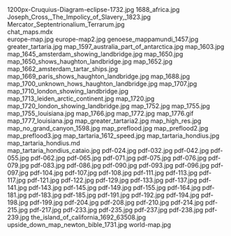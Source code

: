     
<PopImage className="w-full sm:max-w-[50vw] md:max-w-[33vw] xl:max-w-md float-right sm:m-1" src={JPG_1200px_Cruquius_Diagram_eclipse_1732_jpg} alt="1200px-Cruquius-Diagram-eclipse-1732.jpg">
	1200px-Cruquius-Diagram-eclipse-1732.jpg
</PopImage>
<PopImage className="w-full sm:max-w-[50vw] md:max-w-[33vw] xl:max-w-md float-left sm:m-1" src={JPG_1688_africa_jpg} alt="1688_africa.jpg">
	1688_africa.jpg
</PopImage>
<PopImage className="w-full sm:max-w-[50vw] md:max-w-[33vw] xl:max-w-md float-right sm:m-1" src={JPG_Joseph_Cross__The_Impolicy_of_Slavery__1823_jpg} alt="Joseph_Cross,_The_Impolicy_of_Slavery,_1823.jpg">
	Joseph_Cross,_The_Impolicy_of_Slavery,_1823.jpg
</PopImage>
<PopImage className="w-full sm:max-w-[50vw] md:max-w-[33vw] xl:max-w-md float-left sm:m-1" src={JPG_Mercator_Septentrionalium_Terrarum_jpg} alt="Mercator_Septentrionalium_Terrarum.jpg">
	Mercator_Septentrionalium_Terrarum.jpg
</PopImage>
<div className="w-full md:max-w-[80rem] float-right italic">
	<MDX_chat_maps_mdx />
	chat_maps.mdx
</div>
<PopImage className="w-full sm:max-w-[50vw] md:max-w-[33vw] xl:max-w-md float-right sm:m-1" src={JPG_europe_map_jpg} alt="europe-map.jpg">
	europe-map.jpg
</PopImage>
<PopImage className="w-full sm:max-w-[50vw] md:max-w-[33vw] xl:max-w-md float-left sm:m-1" src={JPG_europe_map2_jpg} alt="europe-map2.jpg">
	europe-map2.jpg
</PopImage>
<PopImage className="w-full sm:max-w-[50vw] md:max-w-[33vw] xl:max-w-md float-right sm:m-1" src={JPG_genoese_mappamundi_1457_jpg} alt="genoese_mappamundi_1457.jpg">
	genoese_mappamundi_1457.jpg
</PopImage>
<PopImage className="w-full sm:max-w-[50vw] md:max-w-[33vw] xl:max-w-md float-left sm:m-1" src={JPG_greater_tartaria_jpg} alt="greater_tartaria.jpg">
	greater_tartaria.jpg
</PopImage>
<PopImage className="w-full sm:max-w-[50vw] md:max-w-[33vw] xl:max-w-md float-right sm:m-1" src={JPG_map_1597_australia_part_of_antarctica_jpg} alt="map_1597_australia_part_of_antarctica.jpg">
	map_1597_australia_part_of_antarctica.jpg
</PopImage>
<PopImage className="w-full sm:max-w-[50vw] md:max-w-[33vw] xl:max-w-md float-left sm:m-1" src={JPG_map_1603_jpg} alt="map_1603.jpg">
	map_1603.jpg
</PopImage>
<PopImage className="w-full sm:max-w-[50vw] md:max-w-[33vw] xl:max-w-md float-right sm:m-1" src={JPG_map_1645_amsterdam_showing_landbridge_jpg} alt="map_1645_amsterdam_showing_landbridge.jpg">
	map_1645_amsterdam_showing_landbridge.jpg
</PopImage>
<PopImage className="w-full sm:max-w-[50vw] md:max-w-[33vw] xl:max-w-md float-left sm:m-1" src={JPG_map_1650_jpg} alt="map_1650.jpg">
	map_1650.jpg
</PopImage>
<PopImage className="w-full sm:max-w-[50vw] md:max-w-[33vw] xl:max-w-md float-right sm:m-1" src={JPG_map_1650_shows_haughton_landbridge_jpg} alt="map_1650_shows_haughton_landbridge.jpg">
	map_1650_shows_haughton_landbridge.jpg
</PopImage>
<PopImage className="w-full sm:max-w-[50vw] md:max-w-[33vw] xl:max-w-md float-left sm:m-1" src={JPG_map_1652_jpg} alt="map_1652.jpg">
	map_1652.jpg
</PopImage>
<PopImage className="w-full sm:max-w-[50vw] md:max-w-[33vw] xl:max-w-md float-right sm:m-1" src={JPG_map_1662_amsterdam_tartar_ships_jpg} alt="map_1662_amsterdam_tartar_ships.jpg">
	map_1662_amsterdam_tartar_ships.jpg
</PopImage>
<PopImage className="w-full sm:max-w-[50vw] md:max-w-[33vw] xl:max-w-md float-left sm:m-1" src={JPG_map_1669_paris_shows_haughton_landbridge_jpg} alt="map_1669_paris_shows_haughton_landbridge.jpg">
	map_1669_paris_shows_haughton_landbridge.jpg
</PopImage>
<PopImage className="w-full sm:max-w-[50vw] md:max-w-[33vw] xl:max-w-md float-right sm:m-1" src={JPG_map_1688_jpg} alt="map_1688.jpg">
	map_1688.jpg
</PopImage>
<PopImage className="w-full sm:max-w-[50vw] md:max-w-[33vw] xl:max-w-md float-left sm:m-1" src={JPG_map_1700_unknown_hows_haughton_landbridge_jpg} alt="map_1700_unknown_hows_haughton_landbridge.jpg">
	map_1700_unknown_hows_haughton_landbridge.jpg
</PopImage>
<PopImage className="w-full sm:max-w-[50vw] md:max-w-[33vw] xl:max-w-md float-right sm:m-1" src={JPG_map_1707_jpg} alt="map_1707.jpg">
	map_1707.jpg
</PopImage>
<PopImage className="w-full sm:max-w-[50vw] md:max-w-[33vw] xl:max-w-md float-left sm:m-1" src={JPG_map_1710_london_showing_landbridge_jpg} alt="map_1710_london_showing_landbridge.jpg">
	map_1710_london_showing_landbridge.jpg
</PopImage>
<PopImage className="w-full sm:max-w-[50vw] md:max-w-[33vw] xl:max-w-md float-right sm:m-1" src={JPG_map_1713_leiden_arctic_continent_jpg} alt="map_1713_leiden_arctic_continent.jpg">
	map_1713_leiden_arctic_continent.jpg
</PopImage>
<PopImage className="w-full sm:max-w-[50vw] md:max-w-[33vw] xl:max-w-md float-left sm:m-1" src={JPG_map_1720_jpg} alt="map_1720.jpg">
	map_1720.jpg
</PopImage>
<PopImage className="w-full sm:max-w-[50vw] md:max-w-[33vw] xl:max-w-md float-right sm:m-1" src={JPG_map_1720_london_showing_landbridge_jpg} alt="map_1720_london_showing_landbridge.jpg">
	map_1720_london_showing_landbridge.jpg
</PopImage>
<PopImage className="w-full sm:max-w-[50vw] md:max-w-[33vw] xl:max-w-md float-left sm:m-1" src={JPG_map_1752_jpg} alt="map_1752.jpg">
	map_1752.jpg
</PopImage>
<PopImage className="w-full sm:max-w-[50vw] md:max-w-[33vw] xl:max-w-md float-right sm:m-1" src={JPG_map_1755_jpg} alt="map_1755.jpg">
	map_1755.jpg
</PopImage>
<PopImage className="w-full sm:max-w-[50vw] md:max-w-[33vw] xl:max-w-md float-left sm:m-1" src={JPG_map_1755_louisiana_jpg} alt="map_1755_louisiana.jpg">
	map_1755_louisiana.jpg
</PopImage>
<PopImage className="w-full sm:max-w-[50vw] md:max-w-[33vw] xl:max-w-md float-right sm:m-1" src={JPG_map_1766_jpg} alt="map_1766.jpg">
	map_1766.jpg
</PopImage>
<PopImage className="w-full sm:max-w-[50vw] md:max-w-[33vw] xl:max-w-md float-left sm:m-1" src={JPG_map_1772_jpg} alt="map_1772.jpg">
	map_1772.jpg
</PopImage>
<PopImage className="w-full sm:max-w-[50vw] md:max-w-[33vw] xl:max-w-md float-right sm:m-1" src={GIF_map_1776_gif} alt="map_1776.gif">
	map_1776.gif
</PopImage>
<PopImage className="w-full sm:max-w-[50vw] md:max-w-[33vw] xl:max-w-md float-left sm:m-1" src={JPG_map_1777_louisiana_jpg} alt="map_1777_louisiana.jpg">
	map_1777_louisiana.jpg
</PopImage>
<PopImage className="w-full sm:max-w-[50vw] md:max-w-[33vw] xl:max-w-md float-right sm:m-1" src={JPG_map_greater_tartaria2_jpg} alt="map_greater_tartaria2.jpg">
	map_greater_tartaria2.jpg
</PopImage>
<PopImage className="w-full sm:max-w-[50vw] md:max-w-[33vw] xl:max-w-md float-left sm:m-1" src={JPG_map_high_res_jpg} alt="map_high_res.jpg">
	map_high_res.jpg
</PopImage>
<PopImage className="w-full sm:max-w-[50vw] md:max-w-[33vw] xl:max-w-md float-right sm:m-1" src={JPG_map_no_grand_canyon_1598_jpg} alt="map_no_grand_canyon_1598.jpg">
	map_no_grand_canyon_1598.jpg
</PopImage>
<PopImage className="w-full sm:max-w-[50vw] md:max-w-[33vw] xl:max-w-md float-left sm:m-1" src={JPG_map_preflood_jpg} alt="map_preflood.jpg">
	map_preflood.jpg
</PopImage>
<PopImage className="w-full sm:max-w-[50vw] md:max-w-[33vw] xl:max-w-md float-right sm:m-1" src={JPG_map_preflood2_jpg} alt="map_preflood2.jpg">
	map_preflood2.jpg
</PopImage>
<PopImage className="w-full sm:max-w-[50vw] md:max-w-[33vw] xl:max-w-md float-left sm:m-1" src={JPG_map_preflood3_jpg} alt="map_preflood3.jpg">
	map_preflood3.jpg
</PopImage>
<PopImage className="w-full sm:max-w-[50vw] md:max-w-[33vw] xl:max-w-md float-right sm:m-1" src={JPG_map_tartaria_1612_speed_jpg} alt="map_tartaria_1612_speed.jpg">
	map_tartaria_1612_speed.jpg
</PopImage>
<PopImage className="w-full sm:max-w-[50vw] md:max-w-[33vw] xl:max-w-md float-left sm:m-1" src={JPG_map_tartaria_hondius_jpg} alt="map_tartaria_hondius.jpg">
	map_tartaria_hondius.jpg
</PopImage>
<div className="w-full md:max-w-[80rem] float-right italic">
	<MD_map_tartaria_hondius_md />
	map_tartaria_hondius.md
</div>
<PopImage className="w-full sm:max-w-[50vw] md:max-w-[33vw] xl:max-w-md float-right sm:m-1" src={JPG_map_tartaria_hondius_cataio_jpg} alt="map_tartaria_hondius_cataio.jpg">
	map_tartaria_hondius_cataio.jpg
</PopImage>
<PopImage className="w-full sm:max-w-[50vw] md:max-w-[33vw] xl:max-w-md float-left sm:m-1" src={JPG_pdf_024_jpg} alt="pdf-024.jpg">
	pdf-024.jpg
</PopImage>
<PopImage className="w-full sm:max-w-[50vw] md:max-w-[33vw] xl:max-w-md float-right sm:m-1" src={JPG_pdf_032_jpg} alt="pdf-032.jpg">
	pdf-032.jpg
</PopImage>
<PopImage className="w-full sm:max-w-[50vw] md:max-w-[33vw] xl:max-w-md float-left sm:m-1" src={JPG_pdf_042_jpg} alt="pdf-042.jpg">
	pdf-042.jpg
</PopImage>
<PopImage className="w-full sm:max-w-[50vw] md:max-w-[33vw] xl:max-w-md float-right sm:m-1" src={JPG_pdf_055_jpg} alt="pdf-055.jpg">
	pdf-055.jpg
</PopImage>
<PopImage className="w-full sm:max-w-[50vw] md:max-w-[33vw] xl:max-w-md float-left sm:m-1" src={JPG_pdf_062_jpg} alt="pdf-062.jpg">
	pdf-062.jpg
</PopImage>
<PopImage className="w-full sm:max-w-[50vw] md:max-w-[33vw] xl:max-w-md float-right sm:m-1" src={JPG_pdf_065_jpg} alt="pdf-065.jpg">
	pdf-065.jpg
</PopImage>
<PopImage className="w-full sm:max-w-[50vw] md:max-w-[33vw] xl:max-w-md float-left sm:m-1" src={JPG_pdf_071_jpg} alt="pdf-071.jpg">
	pdf-071.jpg
</PopImage>
<PopImage className="w-full sm:max-w-[50vw] md:max-w-[33vw] xl:max-w-md float-right sm:m-1" src={JPG_pdf_075_jpg} alt="pdf-075.jpg">
	pdf-075.jpg
</PopImage>
<PopImage className="w-full sm:max-w-[50vw] md:max-w-[33vw] xl:max-w-md float-left sm:m-1" src={JPG_pdf_076_jpg} alt="pdf-076.jpg">
	pdf-076.jpg
</PopImage>
<PopImage className="w-full sm:max-w-[50vw] md:max-w-[33vw] xl:max-w-md float-right sm:m-1" src={JPG_pdf_079_jpg} alt="pdf-079.jpg">
	pdf-079.jpg
</PopImage>
<PopImage className="w-full sm:max-w-[50vw] md:max-w-[33vw] xl:max-w-md float-left sm:m-1" src={JPG_pdf_083_jpg} alt="pdf-083.jpg">
	pdf-083.jpg
</PopImage>
<PopImage className="w-full sm:max-w-[50vw] md:max-w-[33vw] xl:max-w-md float-right sm:m-1" src={JPG_pdf_086_jpg} alt="pdf-086.jpg">
	pdf-086.jpg
</PopImage>
<PopImage className="w-full sm:max-w-[50vw] md:max-w-[33vw] xl:max-w-md float-left sm:m-1" src={JPG_pdf_090_jpg} alt="pdf-090.jpg">
	pdf-090.jpg
</PopImage>
<PopImage className="w-full sm:max-w-[50vw] md:max-w-[33vw] xl:max-w-md float-right sm:m-1" src={JPG_pdf_093_jpg} alt="pdf-093.jpg">
	pdf-093.jpg
</PopImage>
<PopImage className="w-full sm:max-w-[50vw] md:max-w-[33vw] xl:max-w-md float-left sm:m-1" src={JPG_pdf_096_jpg} alt="pdf-096.jpg">
	pdf-096.jpg
</PopImage>
<PopImage className="w-full sm:max-w-[50vw] md:max-w-[33vw] xl:max-w-md float-right sm:m-1" src={JPG_pdf_097_jpg} alt="pdf-097.jpg">
	pdf-097.jpg
</PopImage>
<PopImage className="w-full sm:max-w-[50vw] md:max-w-[33vw] xl:max-w-md float-left sm:m-1" src={JPG_pdf_104_jpg} alt="pdf-104.jpg">
	pdf-104.jpg
</PopImage>
<PopImage className="w-full sm:max-w-[50vw] md:max-w-[33vw] xl:max-w-md float-right sm:m-1" src={JPG_pdf_107_jpg} alt="pdf-107.jpg">
	pdf-107.jpg
</PopImage>
<PopImage className="w-full sm:max-w-[50vw] md:max-w-[33vw] xl:max-w-md float-left sm:m-1" src={JPG_pdf_108_jpg} alt="pdf-108.jpg">
	pdf-108.jpg
</PopImage>
<PopImage className="w-full sm:max-w-[50vw] md:max-w-[33vw] xl:max-w-md float-right sm:m-1" src={JPG_pdf_111_jpg} alt="pdf-111.jpg">
	pdf-111.jpg
</PopImage>
<PopImage className="w-full sm:max-w-[50vw] md:max-w-[33vw] xl:max-w-md float-left sm:m-1" src={JPG_pdf_113_jpg} alt="pdf-113.jpg">
	pdf-113.jpg
</PopImage>
<PopImage className="w-full sm:max-w-[50vw] md:max-w-[33vw] xl:max-w-md float-right sm:m-1" src={JPG_pdf_117_jpg} alt="pdf-117.jpg">
	pdf-117.jpg
</PopImage>
<PopImage className="w-full sm:max-w-[50vw] md:max-w-[33vw] xl:max-w-md float-left sm:m-1" src={JPG_pdf_121_jpg} alt="pdf-121.jpg">
	pdf-121.jpg
</PopImage>
<PopImage className="w-full sm:max-w-[50vw] md:max-w-[33vw] xl:max-w-md float-right sm:m-1" src={JPG_pdf_122_jpg} alt="pdf-122.jpg">
	pdf-122.jpg
</PopImage>
<PopImage className="w-full sm:max-w-[50vw] md:max-w-[33vw] xl:max-w-md float-left sm:m-1" src={JPG_pdf_129_jpg} alt="pdf-129.jpg">
	pdf-129.jpg
</PopImage>
<PopImage className="w-full sm:max-w-[50vw] md:max-w-[33vw] xl:max-w-md float-right sm:m-1" src={JPG_pdf_133_jpg} alt="pdf-133.jpg">
	pdf-133.jpg
</PopImage>
<PopImage className="w-full sm:max-w-[50vw] md:max-w-[33vw] xl:max-w-md float-left sm:m-1" src={JPG_pdf_137_jpg} alt="pdf-137.jpg">
	pdf-137.jpg
</PopImage>
<PopImage className="w-full sm:max-w-[50vw] md:max-w-[33vw] xl:max-w-md float-right sm:m-1" src={JPG_pdf_141_jpg} alt="pdf-141.jpg">
	pdf-141.jpg
</PopImage>
<PopImage className="w-full sm:max-w-[50vw] md:max-w-[33vw] xl:max-w-md float-left sm:m-1" src={JPG_pdf_143_jpg} alt="pdf-143.jpg">
	pdf-143.jpg
</PopImage>
<PopImage className="w-full sm:max-w-[50vw] md:max-w-[33vw] xl:max-w-md float-right sm:m-1" src={JPG_pdf_145_jpg} alt="pdf-145.jpg">
	pdf-145.jpg
</PopImage>
<PopImage className="w-full sm:max-w-[50vw] md:max-w-[33vw] xl:max-w-md float-left sm:m-1" src={JPG_pdf_149_jpg} alt="pdf-149.jpg">
	pdf-149.jpg
</PopImage>
<PopImage className="w-full sm:max-w-[50vw] md:max-w-[33vw] xl:max-w-md float-right sm:m-1" src={JPG_pdf_155_jpg} alt="pdf-155.jpg">
	pdf-155.jpg
</PopImage>
<PopImage className="w-full sm:max-w-[50vw] md:max-w-[33vw] xl:max-w-md float-left sm:m-1" src={JPG_pdf_164_jpg} alt="pdf-164.jpg">
	pdf-164.jpg
</PopImage>
<PopImage className="w-full sm:max-w-[50vw] md:max-w-[33vw] xl:max-w-md float-right sm:m-1" src={JPG_pdf_181_jpg} alt="pdf-181.jpg">
	pdf-181.jpg
</PopImage>
<PopImage className="w-full sm:max-w-[50vw] md:max-w-[33vw] xl:max-w-md float-left sm:m-1" src={JPG_pdf_183_jpg} alt="pdf-183.jpg">
	pdf-183.jpg
</PopImage>
<PopImage className="w-full sm:max-w-[50vw] md:max-w-[33vw] xl:max-w-md float-right sm:m-1" src={JPG_pdf_185_jpg} alt="pdf-185.jpg">
	pdf-185.jpg
</PopImage>
<PopImage className="w-full sm:max-w-[50vw] md:max-w-[33vw] xl:max-w-md float-left sm:m-1" src={JPG_pdf_191_jpg} alt="pdf-191.jpg">
	pdf-191.jpg
</PopImage>
<PopImage className="w-full sm:max-w-[50vw] md:max-w-[33vw] xl:max-w-md float-right sm:m-1" src={JPG_pdf_192_jpg} alt="pdf-192.jpg">
	pdf-192.jpg
</PopImage>
<PopImage className="w-full sm:max-w-[50vw] md:max-w-[33vw] xl:max-w-md float-left sm:m-1" src={JPG_pdf_194_jpg} alt="pdf-194.jpg">
	pdf-194.jpg
</PopImage>
<PopImage className="w-full sm:max-w-[50vw] md:max-w-[33vw] xl:max-w-md float-right sm:m-1" src={JPG_pdf_198_jpg} alt="pdf-198.jpg">
	pdf-198.jpg
</PopImage>
<PopImage className="w-full sm:max-w-[50vw] md:max-w-[33vw] xl:max-w-md float-left sm:m-1" src={JPG_pdf_199_jpg} alt="pdf-199.jpg">
	pdf-199.jpg
</PopImage>
<PopImage className="w-full sm:max-w-[50vw] md:max-w-[33vw] xl:max-w-md float-right sm:m-1" src={JPG_pdf_204_jpg} alt="pdf-204.jpg">
	pdf-204.jpg
</PopImage>
<PopImage className="w-full sm:max-w-[50vw] md:max-w-[33vw] xl:max-w-md float-left sm:m-1" src={JPG_pdf_208_jpg} alt="pdf-208.jpg">
	pdf-208.jpg
</PopImage>
<PopImage className="w-full sm:max-w-[50vw] md:max-w-[33vw] xl:max-w-md float-right sm:m-1" src={JPG_pdf_210_jpg} alt="pdf-210.jpg">
	pdf-210.jpg
</PopImage>
<PopImage className="w-full sm:max-w-[50vw] md:max-w-[33vw] xl:max-w-md float-left sm:m-1" src={JPG_pdf_214_jpg} alt="pdf-214.jpg">
	pdf-214.jpg
</PopImage>
<PopImage className="w-full sm:max-w-[50vw] md:max-w-[33vw] xl:max-w-md float-right sm:m-1" src={JPG_pdf_215_jpg} alt="pdf-215.jpg">
	pdf-215.jpg
</PopImage>
<PopImage className="w-full sm:max-w-[50vw] md:max-w-[33vw] xl:max-w-md float-left sm:m-1" src={JPG_pdf_217_jpg} alt="pdf-217.jpg">
	pdf-217.jpg
</PopImage>
<PopImage className="w-full sm:max-w-[50vw] md:max-w-[33vw] xl:max-w-md float-right sm:m-1" src={JPG_pdf_233_jpg} alt="pdf-233.jpg">
	pdf-233.jpg
</PopImage>
<PopImage className="w-full sm:max-w-[50vw] md:max-w-[33vw] xl:max-w-md float-left sm:m-1" src={JPG_pdf_235_jpg} alt="pdf-235.jpg">
	pdf-235.jpg
</PopImage>
<PopImage className="w-full sm:max-w-[50vw] md:max-w-[33vw] xl:max-w-md float-right sm:m-1" src={JPG_pdf_237_jpg} alt="pdf-237.jpg">
	pdf-237.jpg
</PopImage>
<PopImage className="w-full sm:max-w-[50vw] md:max-w-[33vw] xl:max-w-md float-left sm:m-1" src={JPG_pdf_238_jpg} alt="pdf-238.jpg">
	pdf-238.jpg
</PopImage>
<PopImage className="w-full sm:max-w-[50vw] md:max-w-[33vw] xl:max-w-md float-right sm:m-1" src={JPG_pdf_239_jpg} alt="pdf-239.jpg">
	pdf-239.jpg
</PopImage>
<PopImage className="w-full sm:max-w-[50vw] md:max-w-[33vw] xl:max-w-md float-left sm:m-1" src={JPG_the_island_of_california_1692_63508_jpg} alt="the_island_of_california_1692_63508.jpg">
	the_island_of_california_1692_63508.jpg
</PopImage>
<PopImage className="w-full sm:max-w-[50vw] md:max-w-[33vw] xl:max-w-md float-right sm:m-1" src={JPG_upside_down_map_newton_bible_1731_jpg} alt="upside_down_map_newton_bible_1731.jpg">
	upside_down_map_newton_bible_1731.jpg
</PopImage>
<PopImage className="w-full sm:max-w-[50vw] md:max-w-[33vw] xl:max-w-md float-left sm:m-1" src={JPG_world_map_jpg} alt="world-map.jpg">
	world-map.jpg
</PopImage>
